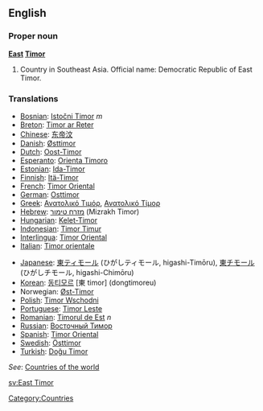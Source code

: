 ==English==

===Proper noun===
'''[[East]] [[Timor]]'''

# Country in Southeast Asia. Official name: Democratic Republic of East Timor.

===Translations===
{{top}}
*[[Bosnian]]: [[Istočni Timor]] ''m''
*[[Breton]]: [[Timor ar Reter]]
*[[Chinese]]: [[东帝汶]]
*[[Danish]]: [[Østtimor]]
*[[Dutch]]: [[Oost-Timor]]
*[[Esperanto]]: [[Orienta Timoro]]
*[[Estonian]]: [[Ida-Timor]]
*[[Finnish]]: [[Itä-Timor]]
*[[French]]: [[Timor Oriental]]
*[[German]]: [[Osttimor]]
*[[Greek]]: [[Ανατολικό Τιμόρ]], [[Ανατολικό Τίμορ]]
*[[Hebrew]]: [[מזרח טימור]] (Mizrakh Timor)
*[[Hungarian]]: [[Kelet-Timor]]
*[[Indonesian]]: [[Timor Timur]]
*[[Interlingua]]: [[Timor Oriental]]
*[[Italian]]: [[Timor orientale]]
{{mid}}
*[[Japanese]]: [[東ティモール]] (ひがしティモール, higashi-Timōru), [[東チモール]] (ひがしチモール, higashi-Chimōru)
*[[Korean]]: [[동티모르]] [東 timor] (dongtimoreu)
*Norwegian: [[Øst-Timor]]
*[[Polish]]: [[Timor Wschodni]]
*[[Portuguese]]: [[Timor Leste]]
*[[Romanian]]: [[Timorul de Est]] ''n''
*[[Russian]]: [[Восточный Тимор]]
*[[Spanish]]: [[Timor Oriental]]
*[[Swedish]]: [[Östtimor]]
*[[Turkish]]: [[Doğu Timor]]
{{bottom}}
''See'': [[Countries of the world]]

[[Category:Countries]]

[[sv:East Timor]]